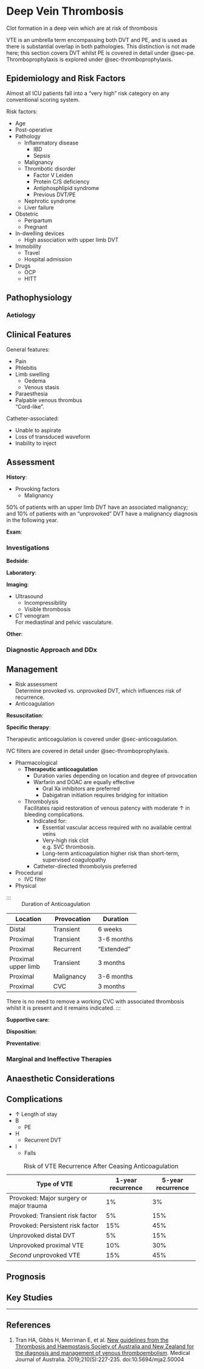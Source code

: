 # Deep Vein Thrombosis {#sec-dvt}

Clot formation in a deep vein which are at risk of thrombosis

:::column-margin
VTE is an umbrella term encompassing both DVT and PE, and is used as there is substantial overlap in both pathologies. This distinction is not made here; this section covers DVT whilst PE is covered in detail under @sec-pe. Thromboprophylaxis is explored under @sec-thromboprophylaxis.
:::


## Epidemiology and Risk Factors

:::info
Almost all ICU patients fall into a "very high" risk category on any conventional scoring system.
:::

Risk factors:

* Age
* Post-operative
* Pathology
	* Inflammatory disease
		* IBD
		* Sepsis
	* Malignancy
	* Thrombotic disorder
		* Factor V Leiden
		* Protein C/S deficiency
		* Antiphosphlipid syndrome
		* Previous DVT/PE
	* Nephrotic syndrome
	* Liver failure
* Obstetric
	* Peripartum
	* Pregnant
* In-dwelling devices
	* High association with upper limb DVT
* Immobility
	* Travel
	* Hospital admission
* Drugs
	* OCP
	* HITT


## Pathophysiology

### Aetiology

## Clinical Features

General features:

* Pain
* Phlebitis
* Limb swelling
	* Oedema
	* Venous stasis
* Paraesthesia
* Palpable venous thrombus\
"Cord-like".


Catheter-associated:

* Unable to aspirate
* Loss of transduced waveform
* Inability to inject

## Assessment

**History**:

* Provoking factors
	* Malignancy

:::column-margin
50% of patients with an upper limb DVT have an associated malignancy; and 10% of patients with an "unprovoked" DVT have a malignancy diagnosis in the following year.
:::

**Exam**:


### Investigations

**Bedside**:

**Laboratory**:

**Imaging**:

* Ultrasound
	* Incompressibility
	* Visible thrombosis
* CT venogram\
For mediastinal and pelvic vasculature.

**Other**:

### Diagnostic Approach and DDx


## Management

:::priority
* Risk assessment\
Determine provoked vs. unprovoked DVT, which influences risk of recurrence.
* Anticoagulation
:::

**Resuscitation**:

**Specific therapy**:

:::column-margin
Therapeutic anticoagulation is covered under @sec-anticoagulation.
:::

:::column-margin
IVC filters are covered in detail under @sec-thromboprophylaxis.
:::

* Pharmacological
	* **Therapeutic anticoagulation**
		* Duration varies depending on location and degree of provocation
		* Warfarin and DOAC are equally effective\
			* Oral Xa inhibitors are preferred
			* Dabigatran initiation requires bridging for initiation
	* Thrombolysis\
	Facilitates rapid restoration of venous patency with moderate ↑ in bleeding complications.
		* Indicated for:
			* Essential vascular access required with no available central veins
			* Very-high risk clot\
			e.g. SVC thrombosis.
			* Long-term anticoagulation higher risk than short-term, supervised coagulopathy
		* Catheter-directed thrombolysis preferred
* Procedural
	* IVC filter
* Physical

:::
: Duration of Anticoagulation

+---------------------+-------------+------------+
| Location            | Provocation | Duration   |
+=====================+=============+============+
| Distal              | Transient   | 6 weeks    |
+---------------------+-------------+------------+
| Proximal            | Transient   | 3-6 months |
+---------------------+-------------+------------+
| Proximal            | Recurrent   | "Extended" |
+---------------------+-------------+------------+
| Proximal upper limb | Transient   | 3 months   |
+---------------------+-------------+------------+
| Proximal            | Malignancy  | 3-6 months |
+---------------------+-------------+------------+
| Proximal            | CVC         | 3 months   |
+---------------------+-------------+------------+

There is no need to remove a working CVC with associated thrombosis whilst it is present and it remains indicated.
:::

**Supportive care**:

**Disposition**:

**Preventative**:


### Marginal and Ineffective Therapies

## Anaesthetic Considerations

## Complications

* ↑ Length of stay
* B
	* PE
* H
	* Recurrent DVT
* I
	* Falls

:::column-margin
: Risk of VTE Recurrence After Ceasing Anticoagulation

+-----------------------------------------+-------------------+-------------------+
| Type of VTE                             | 1-year recurrence | 5-year recurrence |
+=========================================+===================+===================+
| Provoked: Major surgery or major trauma | 1%                | 3%                |
+-----------------------------------------+-------------------+-------------------+
| Provoked: Transient risk factor         | 5%                | 15%               |
+-----------------------------------------+-------------------+-------------------+
| Provoked: Persistent risk factor        | 15%               | 45%               |
+-----------------------------------------+-------------------+-------------------+
| Unprovoked distal DVT                   | 5%                | 15%               |
+-----------------------------------------+-------------------+-------------------+
| Unprovoked proximal VTE                 | 10%               | 30%               |
+-----------------------------------------+-------------------+-------------------+
| *Second* unprovoked VTE                 | 15%               | 45%               |
+-----------------------------------------+-------------------+-------------------+
:::

## Prognosis

## Key Studies


---

## References

1. Tran HA, Gibbs H, Merriman E, et al. [New guidelines from the Thrombosis and Haemostasis Society of Australia and New Zealand for the diagnosis and management of venous thromboembolism](https://onlinelibrary.wiley.com/doi/full/10.5694/mja2.50004). Medical Journal of Australia. 2019;210(5):227-235. doi:10.5694/mja2.50004
